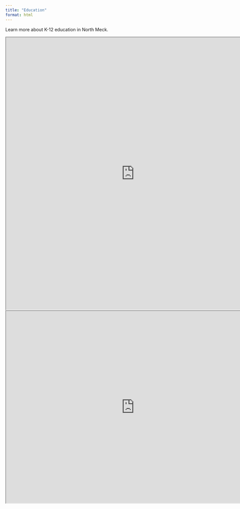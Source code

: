 ```yaml
---
title: "Education"
format: html
---
```


Learn more about K-12 education in North Meck.

```{=html}
<iframe width="800" height="850" src="https://allievor.shinyapps.io/education-bar-graph/" title="Racial Demographics"></iframe>
```

```{=html}
<iframe width="800" height="600" src="https://allievor.shinyapps.io/education-information/" title="School Information"></iframe>
```
